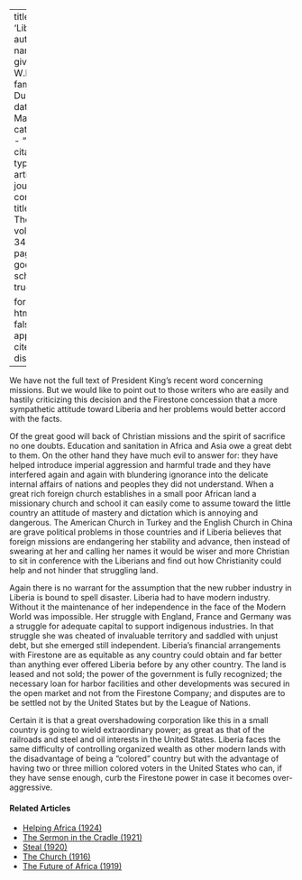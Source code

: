 
---
title: 'Liberia'
author:
  - name:
      given: W.E.B.
      family: Du Bois
date: Mar. 1927
categories: 
  - ""
citation: 
  type: article-journal
  container-title: The Crisis
  volume: 34
  issue: 1
  page: 34
google-scholar: true

format:
  html:
    toc: false
    appendix-cite-as: display
---


We have not the full text of President King's recent word concerning missions. But we would like to point out to those writers who are easily and hastily criticizing this decision and the Firestone concession that a more sympathetic attitude toward Liberia and her problems would better accord with the facts.

Of the great good will back of Christian missions and the spirit of sacrifice no one doubts. Education and sanitation in Africa and Asia owe a great debt to them. On the other hand they have much evil to answer for: they have helped introduce imperial aggression and harmful trade and they have interfered again and again with blundering ignorance into the delicate internal affairs of nations and peoples they did not understand. When a great rich foreign church establishes in a small poor African land a missionary church and school it can easily come to assume toward the little country an attitude of mastery and dictation which is annoying and dangerous. The American Church in Turkey and the English Church in China are grave political problems in those countries and if Liberia believes that foreign missions are endangering her stability and advance, then instead of swearing at her and calling her names it would be wiser and more Christian to sit in conference with the Liberians and find out how Christianity could help and not hinder that struggling land.

Again there is no warrant for the assumption that the new rubber industry in Liberia is bound to spell disaster. Liberia had to have modern industry. Without it the maintenance of her independence in the face of the Modern World was impossible. Her struggle with England, France and Germany was a struggle for adequate capital to support indigenous industries. In that struggle she was cheated of invaluable territory and saddled with unjust debt, but she emerged still independent. Liberia's financial arrangements with Firestone are as equitable as any country could obtain and far better than anything ever offered Liberia before by any other country. The land is leased and not sold; the power of the government is fully recognized; the necessary loan for harbor facilities and other developments was secured in the open market and not from the Firestone Company; and disputes are to be settled not by the United States but by the League of Nations.

Certain it is that a great overshadowing corporation like this in a small country is going to wield extraordinary power; as great as that of the railroads and steel and oil interests in the United States. Liberia faces the same difficulty of controlling organized wealth as other modern lands with the disadvantage of being a "colored" country but with the advantage of having two or three million colored voters in the United States who can, if they have sense enough, curb the Firestone power in case it becomes over-aggressive.

<!-- Similar articles start here -->
<div  class="clear-wrap"></div>

#### Related Articles

* [Helping Africa (1924)](/Volumes/28/03/helping_africa.html)
* [The Sermon in the Cradle (1921)](/Volumes/23/02/sermon-in-the-cradle.html)
* [Steal (1920)](/Volumes/20/06/steal.html)
* [The Church (1916)](/Volumes/11/06/church.html)
* [The Future of Africa (1919)](/Volumes/17/03/future-of-africa.html)

<!-- Similar articles end here -->